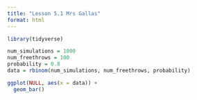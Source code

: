 ```yaml
---
title: "Lesson 5.1 Mrs Gallas"
format: html
---
```


```r
library(tidyverse)
```

```r
num_simulations = 1000
num_freethrows = 100
probability = 0.8
data = rbinom(num_simulations, num_freethrows, probability)
```

```r
ggplot(NULL, aes(x = data)) +
  geom_bar()
```



